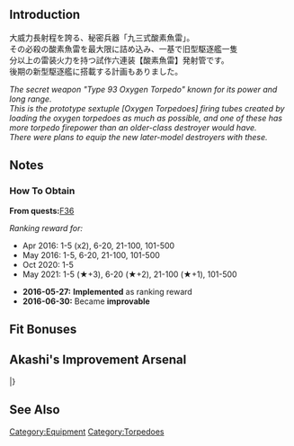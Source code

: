 {{EquipmentInfo|179}}

==Introduction==
大威力長射程を誇る、秘密兵器「九三式酸素魚雷」。<br />
その必殺の酸素魚雷を最大限に詰め込み、一基で旧型駆逐艦一隻<br />
分以上の雷装火力を持つ試作六連装【酸素魚雷】発射管です。<br />
後期の新型駆逐艦に搭載する計画もありました。

''The secret weapon "Type 93 Oxygen Torpedo" known for its power and long range.''<br/>
''This is the prototype sextuple [Oxygen Torpedoes] firing tubes created by loading the oxygen torpedoes as much as possible, and one of these has more torpedo firepower than an older-class destroyer would have.''<br/>
''There were plans to equip the new later-model destroyers with these.''

==Notes==
<div class="mw-collapsible"><h3>How To Obtain</h3>
<div class="mw-collapsible-content">
'''From quests: '''[[Quests#F36|F36]]

''Ranking reward for:''
* Apr 2016: 1-5 (x2), 6-20, 21-100, 101-500
* May 2016: 1-5, 6-20, 21-100, 101-500
* Oct 2020: 1-5
* May 2021: 1-5 (★+3), 6-20 (★+2), 21-100 (★+1), 101-500

</div></div>


<div class="mw-collapsible><h3>Updates History</h3>
<div class="mw-collapsible-content>
* '''2016-05-27:''' '''Implemented''' as ranking reward
* '''2016-06-30:''' Became '''improvable'''
</div></div>

==Fit Bonuses==
{{:Prototype 61cm Sextuple (Oxygen) Torpedo Mount/Bonuses}}

==Akashi's Improvement Arsenal==
{{AkashiWorkshop}}
{{AkashiWorkshopLine
|Name={{PAGENAME}}
|ItemType=TorpedoWeapon
|Fuel=120
|Ammo=180
|Steel=120
|Baux=40
|Mats0-5=6/8
|Mats6-9=9/12
|Mats10=-
|Screws0-5=5/6
|Screws6-9=6/12
|Screws10=-
|EquipConsume0-5=2x{{TorpedoWeapon|61cm Quad (Oxygen) Torpedo Mount}}
|EquipConsume6-9=1x{{TorpedoWeapon|61cm Quint (Oxygen) Torpedo Mount}}
|EquipConsume10=-
|Sun=S<br>&nbsp;
|Wed=&nbsp;<br>H
|Thu=&nbsp;<br>H
|Fri=&nbsp;<br>H
|Sat=S<br>H
|2ndShip=[[Shimakaze]]<br>[[Hatsuzuki]]
}}
|}

==See Also==
{{Equipmentlist}}
[[Category:Equipment]]
[[Category:Torpedoes]]